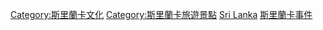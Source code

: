 [[Category:斯里蘭卡文化|Category:斯里蘭卡文化]]
[[Category:斯里蘭卡旅遊景點|Category:斯里蘭卡旅遊景點]]
[[Category:各國娛樂事件|Sri Lanka]]
[[Category:斯里蘭卡事件|]]